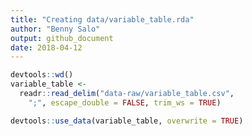 ```yaml
---
title: "Creating data/variable_table.rda"
author: "Benny Salo"
output: github_document
date: 2018-04-12
---
```


```r
devtools::wd()
variable_table <- 
  readr::read_delim("data-raw/variable_table.csv", 
    ";", escape_double = FALSE, trim_ws = TRUE)

devtools::use_data(variable_table, overwrite = TRUE)
```

